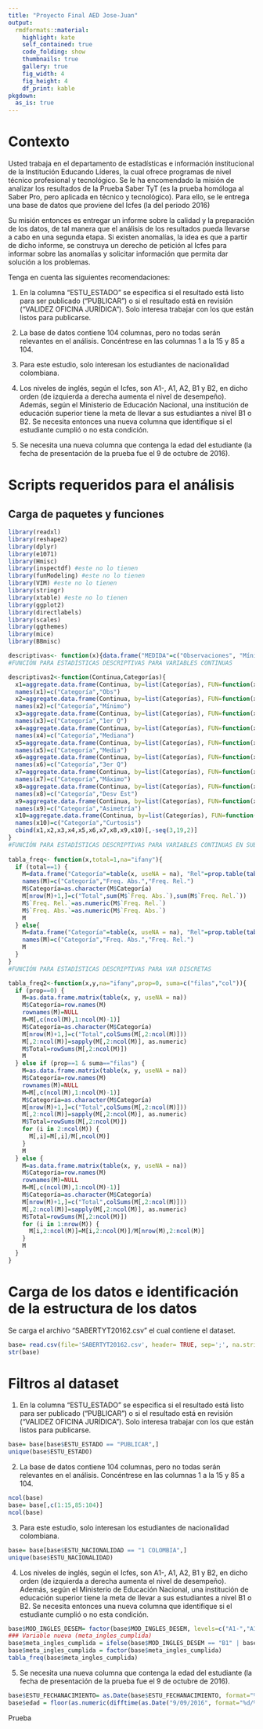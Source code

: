 ```yaml
---
title: "Proyecto Final AED Jose-Juan"
output:
  rmdformats::material:
    highlight: kate
    self_contained: true
    code_folding: show
    thumbnails: true
    gallery: true
    fig_width: 4
    fig_height: 4
    df_print: kable
pkgdown:
  as_is: true    
---
```



# Contexto
Usted trabaja en el departamento de estadísticas e información institucional de la Institución Educando Líderes, la cual ofrece programas de nivel técnico profesional y tecnológico. Se le ha encomendado la misión de analizar los resultados de la Prueba Saber TyT (es la prueba homóloga al Saber Pro, pero aplicada en técnico y tecnológico). Para ello, se le entrega una base de datos que proviene del Icfes (la del periodo 2016)



Su misión entonces es entregar un informe sobre la calidad y la preparación de los datos, de tal manera que el análisis de los resultados pueda llevarse a cabo en una segunda etapa. Si existen anomalías, la idea es que a partir de dicho informe, se construya un derecho de petición al Icfes para informar sobre las anomalías y solicitar información que permita dar solución a los problemas.



Tenga en cuenta las siguientes recomendaciones:

1. En la columna "ESTU_ESTADO" se especifica si el resultado está listo para ser publicado ("PUBLICAR") o si el resultado está en revisión ("VALIDEZ OFICINA JURÍDICA"). Solo interesa trabajar con los que están listos para publicarse.

2. La base de datos contiene 104 columnas, pero no todas serán relevantes en el análisis. Concéntrese en las columnas 1 a la 15 y 85 a 104.  

3. Para este estudio, solo interesan los estudiantes de nacionalidad colombiana.

4. Los niveles de inglés, según el Icfes, son A1-, A1, A2, B1 y B2, en dicho orden (de izquierda a derecha aumenta el nivel de desempeño). Además, según el Ministerio de Educación Nacional, una institución de educación superior tiene la meta de llevar a sus estudiantes a nivel B1 o B2. Se necesita entonces una nueva columna que identifique si el estudiante cumplió o no esta condición.

5. Se necesita una nueva columna que contenga la edad del estudiante (la fecha de presentación de la prueba fue el 9 de octubre de 2016).

# Scripts requeridos para el análisis

## Carga de paquetes y funciones

```r
library(readxl)
library(reshape2)
library(dplyr)
library(e1071)
library(Hmisc)
library(inspectdf) #este no lo tienen
library(funModeling) #este no lo tienen
library(VIM) #este no lo tienen
library(stringr)
library(xtable) #este no lo tienen
library(ggplot2)
library(directlabels)
library(scales)
library(ggthemes)
library(mice)
library(BBmisc)

descriptivas<- function(x){data.frame("MEDIDA"=c("Observaciones", "Mínimo", "1er Q", "Media", "Mediana", "Desv Est", "3er Q", "Máximo", "Asimetría", "Curtosis", "atípico leve<", "atípico leve>","atípico extremo<","atípico extremo>", "Err Est Media", "IC(95%) Media Up", "IC(95%) Media Down"),"VALOR"=format(c(length(na.omit(x)), min(na.omit(x)), quantile(na.omit(x), prob=0.25), mean(na.omit(x)), median(na.omit(x)), sd(na.omit(x)), quantile(na.omit(x), prob=0.75), max(na.omit(x)), skewness(na.omit(x)), kurtosis(na.omit(x)), (2.5*quantile(na.omit(x),prob=0.25)-1.5*quantile(na.omit(x), prob=0.75)),(2.5*quantile(na.omit(x),prob=0.75)-1.5*quantile(na.omit(x), prob=0.25)),(4*quantile(na.omit(x),prob=0.25)-3*quantile(na.omit(x), prob=0.75)),(4*quantile(na.omit(x),prob=0.75)-3*quantile(na.omit(x), prob=0.25)), ((sd(na.omit(x))/sqrt(length(na.omit(x))))), (mean(na.omit(x))+1.96*(sd(na.omit(x))/sqrt(length(na.omit(x))))), (mean(na.omit(x))-1.96*((sd(na.omit(x))/sqrt(length(na.omit(x))))))), scientific = F))}
#FUNCIÓN PARA ESTADÍSTICAS DESCRIPTIVAS PARA VARIABLES CONTINUAS

descriptivas2<-function(Continua,Categorías){
  x1=aggregate.data.frame(Continua, by=list(Categorías), FUN=function(x){length(na.omit(x))})
  names(x1)=c("Categoría","Obs")
  x2=aggregate.data.frame(Continua, by=list(Categorías), FUN=function(x){min(na.omit(x))})
  names(x2)=c("Categoría","Mínimo")
  x3=aggregate.data.frame(Continua, by=list(Categorías), FUN=function(x){quantile(na.omit(x), prob =0.25)})
  names(x3)=c("Categoría","1er Q")
  x4=aggregate.data.frame(Continua, by=list(Categorías), FUN=function(x){median(na.omit(x))})
  names(x4)=c("Categoría","Mediana")
  x5=aggregate.data.frame(Continua, by=list(Categorías), FUN=function(x){mean(na.omit(x))})
  names(x5)=c("Categoría","Media")
  x6=aggregate.data.frame(Continua, by=list(Categorías), FUN=function(x){quantile(na.omit(x), prob =0.75)})
  names(x6)=c("Categoría","3er Q")
  x7=aggregate.data.frame(Continua, by=list(Categorías), FUN=function(x){max(na.omit(x))})
  names(x7)=c("Categoría","Máximo")
  x8=aggregate.data.frame(Continua, by=list(Categorías), FUN=function(x){sd(na.omit(x))})
  names(x8)=c("Categoría","Desv Est")
  x9=aggregate.data.frame(Continua, by=list(Categorías), FUN=function(x){skewness(na.omit(x))})
  names(x9)=c("Categoría","Asimetría")
  x10=aggregate.data.frame(Continua, by=list(Categorías), FUN=function(x){kurtosis(na.omit(x))})
  names(x10)=c("Categoría","Curtosis")
  cbind(x1,x2,x3,x4,x5,x6,x7,x8,x9,x10)[,-seq(3,19,2)]
}
#FUNCIÓN PARA ESTADÍSTICAS DESCRIPTIVAS PARA VARIABLES CONTINUAS EN SUBMUESTRAS
  
tabla_freq<- function(x,total=1,na="ifany"){
  if (total==1) {
    M=data.frame("Categoría"=table(x, useNA = na), "Rel"=prop.table(table(x,useNA = na)))[,-3]
    names(M)=c("Categoría","Freq. Abs.","Freq. Rel.")
    M$Categoría=as.character(M$Categoría)
    M[nrow(M)+1,]=c("Total",sum(M$`Freq. Abs.`),sum(M$`Freq. Rel.`))
    M$`Freq. Rel.`=as.numeric(M$`Freq. Rel.`)
    M$`Freq. Abs.`=as.numeric(M$`Freq. Abs.`)
    M
  } else{
    M=data.frame("Categoría"=table(x, useNA = na), "Rel"=prop.table(table(x,useNA = na)))[,-3]
    names(M)=c("Categoría","Freq. Abs.","Freq. Rel.")
    M
  }
}
#FUNCIÓN PARA ESTADÍSTICAS DESCRIPTIVAS PARA VAR DISCRETAS

tabla_freq2<-function(x,y,na="ifany",prop=0, suma=c("filas","col")){
  if (prop==0) {
    M=as.data.frame.matrix(table(x, y, useNA = na))
    M$Categoría=row.names(M)
    rownames(M)=NULL
    M=M[,c(ncol(M),1:ncol(M)-1)]
    M$Categoría=as.character(M$Categoría)
    M[nrow(M)+1,]=c("Total",colSums(M[,2:ncol(M)]))
    M[,2:ncol(M)]=sapply(M[,2:ncol(M)], as.numeric)
    M$Total=rowSums(M[,2:ncol(M)])
    M
  } else if (prop==1 & suma=="filas") {
    M=as.data.frame.matrix(table(x, y, useNA = na))
    M$Categoría=row.names(M)
    rownames(M)=NULL
    M=M[,c(ncol(M),1:ncol(M)-1)]
    M$Categoría=as.character(M$Categoría)
    M[nrow(M)+1,]=c("Total",colSums(M[,2:ncol(M)]))
    M[,2:ncol(M)]=sapply(M[,2:ncol(M)], as.numeric)
    M$Total=rowSums(M[,2:ncol(M)])
    for (i in 2:ncol(M)) {
      M[,i]=M[,i]/M[,ncol(M)]
    }
    M
  } else {
    M=as.data.frame.matrix(table(x, y, useNA = na))
    M$Categoría=row.names(M)
    rownames(M)=NULL
    M=M[,c(ncol(M),1:ncol(M)-1)]
    M$Categoría=as.character(M$Categoría)
    M[nrow(M)+1,]=c("Total",colSums(M[,2:ncol(M)]))
    M[,2:ncol(M)]=sapply(M[,2:ncol(M)], as.numeric)
    M$Total=rowSums(M[,2:ncol(M)])
    for (i in 1:nrow(M)) {
      M[i,2:ncol(M)]=M[i,2:ncol(M)]/M[nrow(M),2:ncol(M)]
    }
    M 
  }
}
```

# Carga de los datos e identificación de la estructura de los datos

Se carga el archivo "SABERTYT20162.csv" el cual contiene el dataset.
```r
base= read.csv(file='SABERTYT20162.csv', header= TRUE, sep=';', na.strings = c("NA",""))
str(base)
```

# Filtros al dataset

1. En la columna "ESTU_ESTADO" se especifica si el resultado está listo para ser publicado ("PUBLICAR") o si el resultado está en revisión ("VALIDEZ OFICINA JURÍDICA"). Solo interesa trabajar con los que están listos para publicarse.
```r
base= base[base$ESTU_ESTADO == "PUBLICAR",]
unique(base$ESTU_ESTADO)
```

2. La base de datos contiene 104 columnas, pero no todas serán relevantes en el análisis. Concéntrese en las columnas 1 a la 15 y 85 a 104.  
```r
ncol(base)
base= base[,c(1:15,85:104)]
ncol(base)
```

3. Para este estudio, solo interesan los estudiantes de nacionalidad colombiana.
```r
base= base[base$ESTU_NACIONALIDAD == "1 COLOMBIA",]
unique(base$ESTU_NACIONALIDAD)
```
4. Los niveles de inglés, según el Icfes, son A1-, A1, A2, B1 y B2, en dicho orden (de izquierda a derecha aumenta el nivel de desempeño). Además, según el Ministerio de Educación Nacional, una institución de educación superior tiene la meta de llevar a sus estudiantes a nivel B1 o B2. Se necesita entonces una nueva columna que identifique si el estudiante cumplió o no esta condición.
```r
base$MOD_INGLES_DESEM= factor(base$MOD_INGLES_DESEM, levels=c("A1-","A1","A2","B1","B2"))
### Variable nueva (meta_ingles_cumplida)
base$meta_ingles_cumplida = ifelse(base$MOD_INGLES_DESEM == "B1" | base$MOD_INGLES_DESEM == "B2", "SI", "NO")
base$meta_ingles_cumplida = factor(base$meta_ingles_cumplida)
tabla_freq(base$meta_ingles_cumplida)
```
5. Se necesita una nueva columna que contenga la edad del estudiante (la fecha de presentación de la prueba fue el 9 de octubre de 2016).
```r
base$ESTU_FECHANACIMIENTO= as.Date(base$ESTU_FECHANACIMIENTO, format="%d/%m/%Y")
base$edad = floor(as.numeric(difftime(as.Date("9/09/2016", format="%d/%m/%Y"),base$ESTU_FECHANACIMIENTO, units = "weeks"))/52.25)
```
Prueba